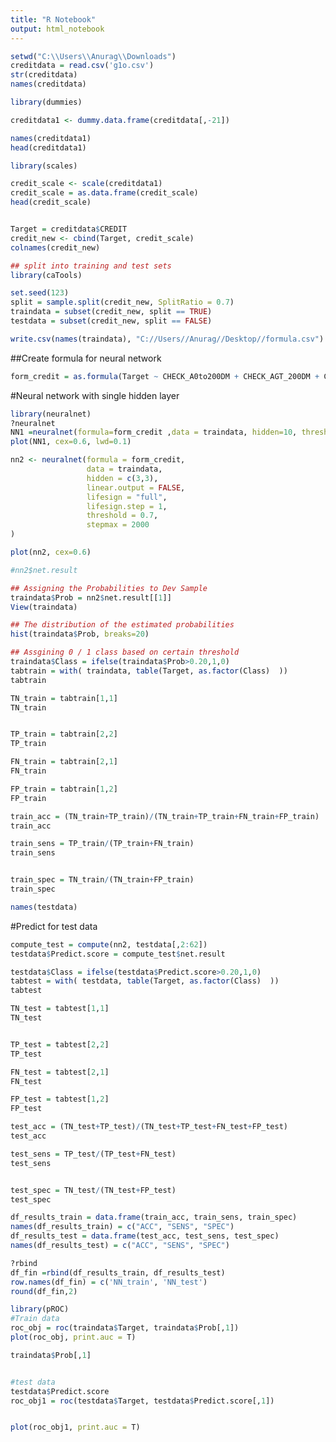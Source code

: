 ---
title: "R Notebook"
output: html_notebook
---

 

```{r}
setwd("C:\\Users\\Anurag\\Downloads")
creditdata = read.csv('g1o.csv')
str(creditdata)
names(creditdata)

```


```{r}
library(dummies)

creditdata1 <- dummy.data.frame(creditdata[,-21])

names(creditdata1)
head(creditdata1)
```


```{r}
library(scales)

credit_scale <- scale(creditdata1)
credit_scale = as.data.frame(credit_scale)
head(credit_scale)



```


```{r}
Target = creditdata$CREDIT
credit_new <- cbind(Target, credit_scale)
colnames(credit_new)

```


```{r}
## split into training and test sets
library(caTools)

set.seed(123)
split = sample.split(credit_new, SplitRatio = 0.7)
traindata = subset(credit_new, split == TRUE)
testdata = subset(credit_new, split == FALSE)

write.csv(names(traindata), "C://Users//Anurag//Desktop//formula.csv")

```

##Create formula for neural network
```{r}
form_credit = as.formula(Target ~ CHECK_A0to200DM + CHECK_AGT_200DM + CHECK_ALT_0DM + CHECK_ANO_CHECK_A + DURATION + C_HISTcredit_thisbank_paid + C_HISTcritical_acc + C_HISTdelay_in_past + C_HISTexisting_paid + C_HISTno_credit + PURPOSEbusiness + PURPOSEcar_new + PURPOSEcar_used + PURPOSEcar_used0 + PURPOSEdom_app + PURPOSEeducation + PURPOSEfurn_equip + PURPOSEradio_tv + PURPOSErepairs + PURPOSEretrain + AMOUNT + SAVE_A100_500DM + SAVE_A500_1000DM + SAVE_AGT_1000DM + SAVE_Alt_100DM + SAVE_ANO_SAVINGS_ACC + EMPLOY1to4YR + EMPLOY4to7YR + EMPLOYGT_7YR + EMPLOYLT_1YR + EMPLOYunemployed + INSTALL_R + PERSONALFEMALE_DIVORCED + PERSONALMALE_DIVORCED + PERSONALMALE_MARRIED + PERSONALMALE_SINGLE + GUARANTEEco_applicant + GUARANTEEguarantor + GUARANTEEnone + RESIDENCE + PROPERTYno_property + PROPERTYreal_estate + PROPERTYsavings + PROPERTYvehicle + AGE + INSTALL_Pbank + INSTALL_Pnone + INSTALL_Pstores + HOUSINGfor_free + HOUSINGown + HOUSINGrent + N_EXIST + JOBmgmt_selfemp + JOBskilled_office + JOBunskilled_non_res + JOBunskilled_res + N_PEOPLE + TELnone + TELyes + FOREIGNno + FOREIGNyes)
```


#Neural network with single hidden layer
```{r}
library(neuralnet)
?neuralnet
NN1 =neuralnet(formula=form_credit ,data = traindata, hidden=10, threshold=0.1,lifesign = "full")
plot(NN1, cex=0.6, lwd=0.1)


```



```{r}
nn2 <- neuralnet(formula = form_credit,
                 data = traindata, 
                 hidden = c(3,3),
                 linear.output = FALSE,
                 lifesign = "full",
                 lifesign.step = 1,
                 threshold = 0.7,
                 stepmax = 2000
)

plot(nn2, cex=0.6)
```

```{r}
#nn2$net.result
```



```{r}
## Assigning the Probabilities to Dev Sample
traindata$Prob = nn2$net.result[[1]] 
View(traindata)
```


```{r}
## The distribution of the estimated probabilities
hist(traindata$Prob, breaks=20)

## Assgining 0 / 1 class based on certain threshold
traindata$Class = ifelse(traindata$Prob>0.20,1,0)
tabtrain = with( traindata, table(Target, as.factor(Class)  ))
tabtrain
```

```{r}
TN_train = tabtrain[1,1]
TN_train


TP_train = tabtrain[2,2]
TP_train

FN_train = tabtrain[2,1]
FN_train

FP_train = tabtrain[1,2]
FP_train

train_acc = (TN_train+TP_train)/(TN_train+TP_train+FN_train+FP_train)
train_acc

train_sens = TP_train/(TP_train+FN_train)
train_sens


train_spec = TN_train/(TN_train+FP_train)
train_spec
```


```{r}
names(testdata)
```


#Predict for test data
```{r}
compute_test = compute(nn2, testdata[,2:62]) 
testdata$Predict.score = compute_test$net.result

testdata$Class = ifelse(testdata$Predict.score>0.20,1,0)
tabtest = with( testdata, table(Target, as.factor(Class)  ))
tabtest
```



```{r}
TN_test = tabtest[1,1]
TN_test


TP_test = tabtest[2,2]
TP_test

FN_test = tabtest[2,1]
FN_test

FP_test = tabtest[1,2]
FP_test

test_acc = (TN_test+TP_test)/(TN_test+TP_test+FN_test+FP_test)
test_acc

test_sens = TP_test/(TP_test+FN_test)
test_sens


test_spec = TN_test/(TN_test+FP_test)
test_spec
```

```{r}
df_results_train = data.frame(train_acc, train_sens, train_spec)
names(df_results_train) = c("ACC", "SENS", "SPEC")
df_results_test = data.frame(test_acc, test_sens, test_spec)
names(df_results_test) = c("ACC", "SENS", "SPEC")

?rbind
df_fin =rbind(df_results_train, df_results_test)
row.names(df_fin) = c('NN_train', 'NN_test')
round(df_fin,2)
```

```{r}
library(pROC)
#Train data
roc_obj = roc(traindata$Target, traindata$Prob[,1])
plot(roc_obj, print.auc = T)

traindata$Prob[,1]


#test data
testdata$Predict.score
roc_obj1 = roc(testdata$Target, testdata$Predict.score[,1])


plot(roc_obj1, print.auc = T)

```





